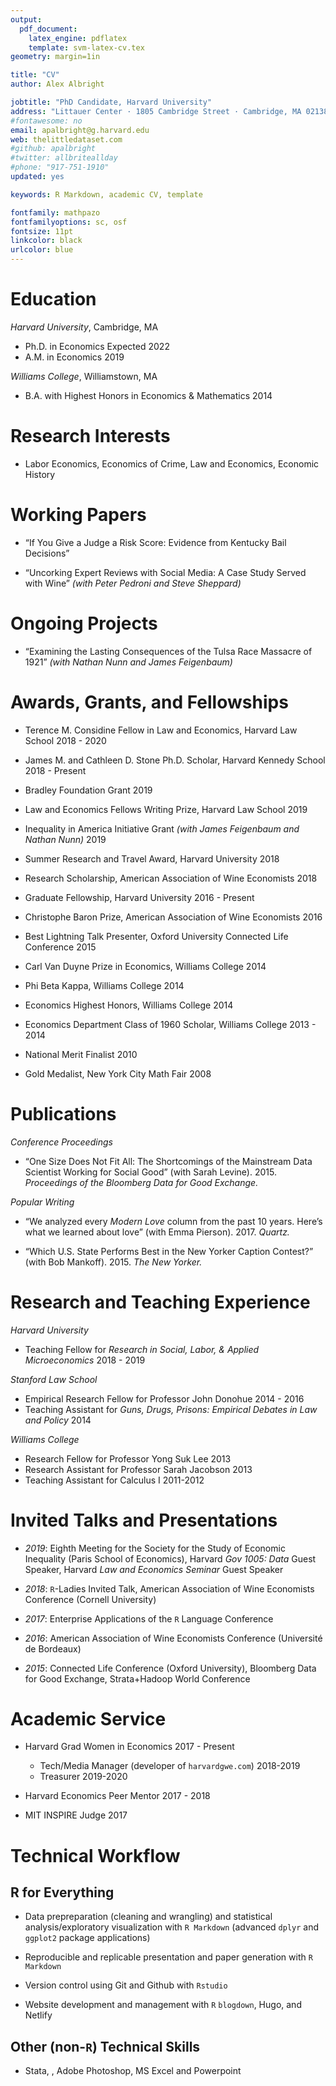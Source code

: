 ```yaml
---
output: 
  pdf_document:
    latex_engine: pdflatex
    template: svm-latex-cv.tex
geometry: margin=1in

title: "CV"
author: Alex Albright

jobtitle: "PhD Candidate, Harvard University"
address: "Littauer Center · 1805 Cambridge Street · Cambridge, MA 02138"
#fontawesome: no
email: apalbright@g.harvard.edu
web: thelittledataset.com
#github: apalbright
#twitter: allbriteallday
#phone: "917-751-1910"
updated: yes

keywords: R Markdown, academic CV, template

fontfamily: mathpazo
fontfamilyoptions: sc, osf
fontsize: 11pt
linkcolor: black
urlcolor: blue
---
```


# Education

*Harvard University*, Cambridge, MA

- Ph.D. in Economics \hfill Expected 2022
- A.M. in Economics \hfill 2019

*Williams College*, Williamstown, MA

- B.A. with Highest Honors in Economics \& Mathematics \hfill 2014

# Research Interests

- Labor Economics, Economics of Crime, Law and Economics, Economic History

# Working Papers

- "If You Give a Judge a Risk Score: Evidence from Kentucky Bail Decisions"

- "Uncorking Expert Reviews with Social Media: A Case Study Served with Wine" *(with Peter Pedroni and Steve Sheppard)*

# Ongoing Projects

- "Examining the Lasting Consequences of the Tulsa Race Massacre of 1921" *(with Nathan Nunn and James Feigenbaum)*

# Awards, Grants, and Fellowships

- Terence M. Considine Fellow in Law and Economics, Harvard Law School \hfill 2018 - 2020 

- James M. and Cathleen D. Stone Ph.D. Scholar, Harvard Kennedy School \hfill 2018 - Present

- Bradley Foundation Grant \hfill 2019

- Law and Economics Fellows Writing Prize, Harvard Law School \hfill 2019

- Inequality in America Initiative Grant *(with James Feigenbaum and Nathan Nunn)* \hfill 2019 

- Summer Research and Travel Award, Harvard University \hfill 2018

- Research Scholarship, American Association of Wine Economists \hfill 2018

- Graduate Fellowship, Harvard University \hfill 2016 - Present

- Christophe Baron Prize, American Association of Wine Economists \hfill 2016

- Best Lightning Talk Presenter, Oxford University Connected Life Conference \hfill 2015

- Carl Van Duyne Prize in Economics, Williams College \hfill 2014

- Phi Beta Kappa, Williams College \hfill 2014

- Economics Highest Honors, Williams College \hfill 2014

- Economics Department Class of 1960 Scholar, Williams College \hfill 2013 - 2014

- National Merit Finalist \hfill 2010

- Gold Medalist, New York City Math Fair \hfill 2008

# Publications

*Conference Proceedings*

- "One Size Does Not Fit All: The Shortcomings of the Mainstream Data Scientist Working for Social Good" (with Sarah Levine). 2015. *Proceedings of the Bloomberg Data for Good Exchange.* 

*Popular Writing*

- "We analyzed every *Modern Love* column from the past 10 years. Here's what we learned about love" (with Emma Pierson). 2017. *Quartz.* 

- "Which U.S. State Performs Best in the New Yorker Caption Contest?" (with Bob Mankoff). 2015. *The New Yorker.*

# Research and Teaching Experience

*Harvard University*

- Teaching Fellow for *Research in Social, Labor, & Applied Microeconomics* \hfill 2018 - 2019

*Stanford Law School*

- Empirical Research Fellow for Professor John Donohue \hfill 2014 - 2016 
- Teaching Assistant for *Guns, Drugs, Prisons: Empirical Debates in Law and Policy* \hfill  2014 

*Williams College*

- Research Fellow for Professor Yong Suk Lee \hfill 2013 
- Research Assistant for Professor Sarah Jacobson \hfill 2013 
- Teaching Assistant for Calculus I \hfill 2011-2012

# Invited Talks and Presentations

- *2019*: Eighth Meeting for the Society for the Study of Economic Inequality (Paris School of Economics), Harvard *Gov 1005: Data* Guest Speaker, Harvard *Law and Economics Seminar* Guest Speaker 
- *2018*: `R`-Ladies Invited Talk, American Association of Wine Economists Conference (Cornell University)

- *2017*: Enterprise Applications of the `R` Language Conference 

- *2016*: American Association of Wine Economists Conference (Université de Bordeaux)

- *2015*: Connected Life Conference (Oxford University), Bloomberg Data for Good Exchange, Strata+Hadoop World Conference

# Academic Service

- Harvard Grad Women in Economics \hfill 2017 - Present

  - Tech/Media Manager (developer of `harvardgwe.com`) \hfill 2018-2019 
  - Treasurer \hfill 2019-2020

- Harvard Economics Peer Mentor \hfill 2017 - 2018

- MIT INSPIRE Judge \hfill 2017

# Technical Workflow

## R for Everything

- Data prepreparation (cleaning and wrangling) and statistical analysis/exploratory visualization with `R Markdown` (advanced `dplyr` and `ggplot2` package applications)

- Reproducible and replicable presentation and paper generation with `R Markdown` 

- Version control using Git and Github with `Rstudio`

- Website development and management with `R` `blogdown`, Hugo, and Netlify

## Other (non-`R`) Technical Skills

- Stata, \LaTeX, Adobe Photoshop, MS Excel and Powerpoint 